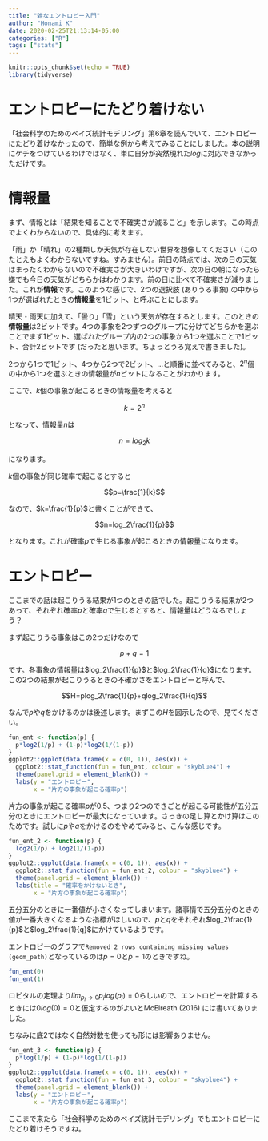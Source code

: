 ```yaml
---
title: "雑なエントロピー入門"
author: "Honami K"
date: 2020-02-25T21:13:14-05:00
categories: ["R"]
tags: ["stats"]
---
```


```r
knitr::opts_chunk$set(echo = TRUE)
library(tidyverse)
```

# エントロピーにたどり着けない

「社会科学のためのベイズ統計モデリング」第6章を読んでいて、エントロピーにたどり着けなかったので、簡単な例から考えてみることにしました。本の説明にケチをつけているわけではなく、単に自分が突然現れた$log$に対応できなかっただけです。

# 情報量

まず、情報とは「結果を知ることで不確実さが減ること」を示します。この時点でよくわからないので、具体的に考えます。

「雨」か「晴れ」の2種類しか天気が存在しない世界を想像してください（このたとえもよくわからないですね。すみません）。前日の時点では、次の日の天気はまったくわからないので不確実さが大きいわけですが、次の日の朝になったら嫌でも今日の天気がどちらかはわかります。前の日に比べて不確実さが減りました。これが**情報**です。このような感じで、2つの選択肢 (ありうる事象) の中から1つが選ばれたときの**情報量**を1ビット、と呼ぶことにします。

晴天・雨天に加えて、「曇り」「雪」という天気が存在するとします。このときの**情報量**は2ビットです。4つの事象を2つずつのグループに分けてどちらかを選ぶことでまず1ビット、選ばれたグループ内の2つの事象から1つを選ぶことで1ビット、合計2ビットです (だったと思います。ちょっとうろ覚えで書きました)。

2つから1つで1ビット、4つから2つで2ビット、...と順番に並べてみると、$2^n$個の中から1つを選ぶときの情報量が$n$ビットになることがわかります。

ここで、$k$個の事象が起こるときの情報量を考えると

$$k=2^n$$

となって、情報量$n$は

$$n=log_2k$$

になります。

$k$個の事象が同じ確率で起こるとすると

$$p=\frac{1}{k}$$

なので、$k=\frac{1}{p}$と書くことができて、

$$n=log_2\frac{1}{p}$$

となります。これが確率$p$で生じる事象が起こるときの情報量になります。



# エントロピー

ここまでの話は起こりうる結果が1つのときの話でした。起こりうる結果が2つあって、それぞれ確率$p$と確率$q$で生じるとすると、情報量はどうなるでしょう？

まず起こりうる事象はこの2つだけなので

$$p+q=1$$

です。各事象の情報量は$log_2\frac{1}{p}$と$log_2\frac{1}{q}$になります。この2つの結果が起こりうるときの不確かさをエントロピーと呼んで、

$$H=plog_2\frac{1}{p}+qlog_2\frac{1}{q}$$

なんで$p$や$q$をかけるのかは後述します。まずこの$H$を図示したので、見てください。

```r
fun_ent <- function(p) {
  p*log2(1/p) + (1-p)*log2(1/(1-p))
}
ggplot2::ggplot(data.frame(x = c(0, 1)), aes(x)) +
  ggplot2::stat_function(fun = fun_ent, colour = "skyblue4") +
  theme(panel.grid = element_blank()) +
  labs(y = "エントロピー", 
       x = "片方の事象が起こる確率p")
```

片方の事象が起こる確率$p$が0.5、つまり2つのできごとが起こる可能性が五分五分のときにエントロピーが最大になっています。さっきの足し算とかけ算はこのためです。試しに$p$や$q$をかけるのをやめてみると、こんな感じです。

```r
fun_ent_2 <- function(p) {
  log2(1/p) + log2(1/(1-p))
}
ggplot2::ggplot(data.frame(x = c(0, 1)), aes(x)) +
  ggplot2::stat_function(fun = fun_ent_2, colour = "skyblue4") +
  theme(panel.grid = element_blank()) +
  labs(title = "確率をかけないとき",
       x = "片方の事象が起こる確率p")
```


五分五分のときに一番値が小さくなってしまいます。諸事情で五分五分のときの値が一番大きくなるような指標がほしいので、$p$と$q$をそれぞれ$log_2\frac{1}{p}$と$log_2\frac{1}{q}$にかけているようです。

	
エントロピーのグラフで`Removed 2 rows containing missing values (geom_path)`となっているのは$p=0$と$p=1$のときですね。

```r
fun_ent(0)
fun_ent(1)
```

ロピタルの定理より$lim_{p_i \to 0} p_ilog(p_i)=0$らしいので、エントロピーを計算するときには$0log(0)=0$と仮定するのがよいとMcElreath (2016) には書いてありました。

ちなみに底2ではなく自然対数を使っても形には影響ありません。

```r
fun_ent_3 <- function(p) {
  p*log(1/p) + (1-p)*log(1/(1-p))
}
ggplot2::ggplot(data.frame(x = c(0, 1)), aes(x)) +
  ggplot2::stat_function(fun = fun_ent_3, colour = "skyblue4") +
  theme(panel.grid = element_blank()) +
  labs(y = "エントロピー", 
       x = "片方の事象が起こる確率p")
```



ここまで来たら「社会科学のためのベイズ統計モデリング」でもエントロピーにたどり着けそうですね。